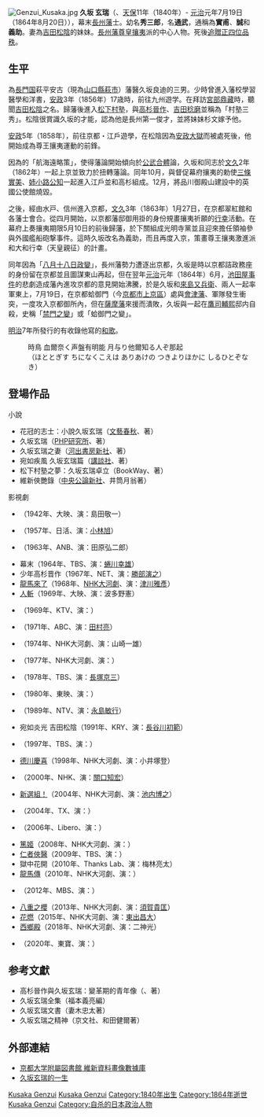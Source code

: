 {{japanese|japanese=久坂玄瑞|kana=くさか げんずい|romaji=Kusaka Genzui}}
[[File:Genzui_Kusaka.jpg|thumb]]
'''久坂 玄瑞'''（{{lang|ja|くさか げんずい}}、[[天保_(日本)|天保]]11年（1840年）- [[元治|元治]]元年7月19日（1864年8月20日）），幕末[[長州藩|長州藩]]士。幼名'''秀三郎'''，名'''通武'''，通稱為'''實甫'''、'''誠'''和'''義助'''。妻為[[吉田松陰|吉田松陰]]的妹妹{{tsl|ja|楫取美和子|杉文}}。[[長州藩|長州藩]][[尊皇攘夷|尊皇攘夷]]派的中心人物。死後[[追贈|追贈]][[正四位|正四位]][[品秩|品秩]]。

== 生平 ==
為[[長門国|長門国]]萩平安古（現為[[山口縣|山口縣]][[萩市|萩市]]）藩醫久坂良迪的三男。少時曾進入藩校{{link-ja|明倫館}}學習醫學和洋書，[[安政|安政]]3年（1856年）17歳時，前往九州遊学。在拜訪[[宮部鼎藏|宮部鼎藏]]時，聽聞[[吉田松陰|吉田松陰]]之名。歸藩後進入[[松下村塾|松下村塾]]，與[[高杉晉作|高杉晉作]]、[[吉田稔磨|吉田稔磨]]並稱為「村塾三秀」。松陰很賞識久坂的才能，認為他是長州第一俊才，並將妹妹杉文嫁予他。

[[安政|安政]]5年（1858年），前往京都・江戶遊學，在松陰因為[[安政大獄|安政大獄]]而被處死後，他開始成為尊王攘夷運動的前鋒。

因為{{tsl|ja|長井雅楽|長井雅樂}}的「航海遠略策」，使得藩論開始傾向於[[公武合體|公武合體]]論，久坂和同志於[[文久|文久]]2年（1862年）一起上京並致力於扭轉藩論。同年10月，與督促幕府攘夷的勅使[[三條實美|三條實美]]、[[姉小路公知|姉小路公知]]一起進入江戶並和高杉組成{{tsl|ja|御楯組}}。12月，將品川御殿山建設中的英國公使館燒毀。

之後，經由水戸、信州進入京都，[[文久|文久]]3年（1863年）1月27日，在京都翠紅館和各藩士會合。從四月開始，以京都藩邸御用掛的身份規畫攘夷祈願的[[行幸_(日本)|行幸]]活動。在幕府上奏攘夷期限5月10日的前後歸藩，於下關組成光明寺黨並且迎來{{tsl|ja|中山忠光}}擔任領袖參與外國艦船砲撃事件。這時久坂改名為義助，而且再度入京，策畫尊王攘夷激進派和大和行幸（天皇親征）的計畫。

同年因為「[[八月十八日政變|八月十八日政變]]」，長州藩勢力遭逐出京都，久坂是時以京都詰政務座的身份留在京都並且圖謀東山再起，但在翌年[[元治|元治]]元年（1864年）6月，[[池田屋事件|池田屋事件]]的悲劇造成藩內進攻京都的意見開始沸騰，於是久坂和[[來島又兵衛|來島又兵衛]]、{{tsl|ja|真木保臣|真木和泉}}兩人一起率軍東上，7月19日，在京都蛤御門（今[[京都市|京都市]][[上京區|上京區]]）處與[[會津藩|會津藩]]、{{tsl|ja|桑名藩}}軍隊發生衝突，一度攻入京都御所內，但在[[薩摩藩|薩摩藩]]來援而潰敗，久坂與{{tsl|ja|寺島忠三郎}}一起在[[鷹司輔熙|鷹司輔熙]]邸内自殺，史稱「[[禁門之變|禁門之變]]」或「蛤御門之變」。

[[明治|明治]]7年所發行的{{tsl|ja|義烈回天百首}}有收錄他寫的[[和歌|和歌]]。
:時鳥 血爾奈く声盤有明能 月与り他爾知る人ぞ那起
:（ほととぎす ちになくこえは ありあけの つきよりほかに しるひとぞなき）

==登場作品==
;小說
*花冠的志士：小說久坂玄瑞（[[文藝春秋|文藝春秋]]、{{tsl|ja|古川薫|古川薰}}著）
*久坂玄瑞（[[PHP研究所|PHP研究所]]、{{tsl|ja|立石優}}著）
*久坂玄瑞之妻（[[河出書房新社|河出書房新社]]、{{tsl|ja|田郷虎雄|田鄉虎雄}}著）
*宛如疾風 久坂玄瑞篇（[[講談社|講談社]]、{{tsl|ja|富樫倫太郎}}著）
*松下村塾之夢：久坂玄瑞卓立（BookWay、{{lang|ja|かぜの風太}}著）
*維新俠艷錄（[[中央公論新社|中央公論新社]]、井筒月翁著）

;影視劇
*{{tsl|ja|維新の曲|維新之曲}}（1942年、大映、演：島田敬一）
*{{tsl|ja|幕末太陽傳}}（1957年、日活、演：[[小林旭|小林旭]]）
*{{tsl|ja|高杉晋作 (テレビドラマ)|高杉晉作 (電視劇)|高杉晉作}}（1963年、ANB、演：田原弘二郎）
*幕末（1964年、TBS、演：[[蜷川幸雄|蜷川幸雄]]）
*少年高杉晋作（1967年、NET、演：[[勝部演之|勝部演之]]）
*[[龍馬來了|龍馬來了]]（1968年、[[NHK大河劇|NHK大河劇]]、演：[[津川雅彥|津川雅彥]]）
*[[人斬|人斬]]（1969年、大映、演：波多野憲）
*{{tsl|ja|吉田松陰 (テレビドラマ)|吉田松陰 (電視劇)|吉田松陰}}（1969年、KTV、演：{{tsl|ja|夏八木勲|夏八木勳}}）
*{{tsl|ja|天皇の世紀#第一部（テレビドラマ）|天皇的世紀}}（1971年、ABC、演：[[田村亮_(演員)|田村亮]]）
*{{tsl|ja|勝海舟 (NHK大河ドラマ)|勝海舟 (NHK大河劇)|勝海舟}}（1974年、NHK大河劇、演：山崎一雄）
*{{tsl|ja|花神 (NHK大河ドラマ)|花神 (NHK大河劇)|花神}}（1977年、NHK大河劇、演：{{tsl|ja|志垣太郎}}）
*{{tsl|ja|風が燃えた|風在燃燒}}（1978年、TBS、演：[[長塚京三|長塚京三]]）
*{{tsl|ja|徳川一族の崩壊|德川一族的崩壞}}（1980年、東映、演：{{tsl|ja|白井滋郎}}）
*{{tsl|ja|奇兵隊 (テレビドラマ)|奇兵隊 (電視劇)|奇兵隊}}（1989年、NTV、演：[[永島敏行|永島敏行]]）
*宛如炎光 吉田松陰（1991年、KRY、演：[[長谷川初範|長谷川初範]]）
*{{tsl|ja|竜馬がゆく#1997年版|龍馬來了 (1997年)|龍馬來了}}（1997年、TBS、演：{{tsl|ja|袴田吉彦}}）
*[[德川慶喜_(NHK大河劇)|德川慶喜]]（1998年、NHK大河劇、演：小井塚登）
*{{tsl|ja|世に棲む日日#蒼天の夢|蒼天之夢}}（2000年、NHK、演：[[關口知宏|關口知宏]]）
*[[新選組！|新選組！]]（2004年、NHK大河劇、演：[[池内博之|池内博之]]）
*{{tsl|ja|竜馬がゆく#2004年版|龍馬來了 (2004年)|龍馬來了}}（2004年、TX、演：{{tsl|ja|高橋和也}}）
*{{tsl|ja|長州ファイブ|長州五傑}}（2006年、Libero、演：{{tsl|ja|増澤ノゾム|增澤望}}）
*[[篤姬_(電視劇)|篤姬]]（2008年、NHK大河劇、演：{{tsl|ja|東武志}}）
*[[仁者俠醫|仁者俠醫]]（2009年、TBS、演：{{tsl|ja|林泰文}}）
*獄中花開（2010年、Thanks Lab、演：梅林亮太）
*[[龍馬傳|龍馬傳]]（2010年、NHK大河劇、演：{{tsl|ja|やべきょうすけ|矢部享祏}}）
*{{tsl|ja|知られざる幕末の志士 山田顕義物語|鮮為人知的幕末志士：山田顯義物語}}（2012年、MBS、演：{{tsl|ja|正木蒼二}}）
*[[八重之櫻|八重之櫻]]（2013年、NHK大河劇、演：[[須賀貴匡|須賀貴匡]]）
*[[花燃|花燃]]（2015年、NHK大河劇、演：[[東出昌大|東出昌大]]）
*[[西鄉殿_(大河劇)|西鄉殿]]（2018年、NHK大河劇、演：二神光）
*{{tsl|ja|燃えよ剣#2020年版|燃劍}}（2020年、東寶、演：{{tsl|ja|石田佳央}}）

== 参考文獻 ==
*高杉晉作與久坂玄瑞：變革期的青年像（{{tsl|ja|大和書房}}、{{tsl|ja|池田諭}}著）
*久坂玄瑞全集（福本義亮編）
*久坂玄瑞文書（妻木忠太著）
*久坂玄瑞之精神（京文社、和田健爾著）

== 外部連結 ==
*[https://web.archive.org/web/20080325002105/http://edb.kulib.kyoto-u.ac.jp/exhibit/ishin/index.html 京都大学附屬図書館 維新資料畫像數據庫]
*[http://www.yoshida-shoin.com/monka/kusaka.html 久坂玄瑞的一生] {{Wayback|url=http://www.yoshida-shoin.com/monka/kusaka.html |date=20200711165029 }}

[[Category:长州藩人物|Kusaka Genzui]]
[[Category:日本人物神|Kusaka Genzui]]
[[Category:1840年出生|Category:1840年出生]]
[[Category:1864年逝世|Category:1864年逝世]]
[[Category:長門國出身人物|Kusaka Genzui]]
[[Category:自杀的日本政治人物|Category:自杀的日本政治人物]]